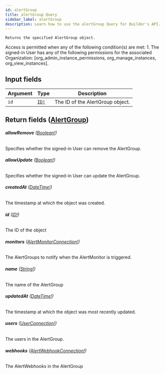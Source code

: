 ```yaml
---
id: alertGroup
title: alertGroup Query
sidebar_label: alertGroup
description: Learn how to use the alertGroup Query for Builder's API.
---
```


    Returns the specified AlertGroup object.

Access is permitted when any of the following condition(s) are met: 1. The signed-in User has any of the following permissions for the associated Organization: [org_admin_instance_permissions, org_manage_instances, org_view_instances].

## Input fields

| Argument | Type                              | Description                      |
| -------- | --------------------------------- | -------------------------------- |
| `id`     | [`ID!`](/composer/builder/api/schema/scalar/ID.mdx) | The ID of the AlertGroup object. |

## Return fields ([AlertGroup](/composer/builder/api/schema/object/AlertGroup.mdx))

###### <b>allowRemove</b> ([Boolean!](/composer/builder/api/schema/scalar/Boolean.mdx))

Specifies whether the signed-in User can remove the AlertGroup.

###### <b>allowUpdate</b> ([Boolean!](/composer/builder/api/schema/scalar/Boolean.mdx))

Specifies whether the signed-in User can update the AlertGroup.

###### <b>createdAt</b> ([DateTime!](/composer/builder/api/schema/scalar/DateTime.mdx))

The timestamp at which the object was created.

###### <b>id</b> ([ID!](/composer/builder/api/schema/scalar/ID.mdx))

The ID of the object

###### <b>monitors</b> ([AlertMonitorConnection!](/composer/builder/api/schema/object/AlertMonitorConnection.mdx))

The AlertGroups to notify when the AlertMonitor is triggered.

###### <b>name</b> ([String!](/composer/builder/api/schema/scalar/String.mdx))

The name of the AlertGroup

###### <b>updatedAt</b> ([DateTime!](/composer/builder/api/schema/scalar/DateTime.mdx))

The timestamp at which the object was most recently updated.

###### <b>users</b> ([UserConnection!](/composer/builder/api/schema/object/UserConnection.mdx))

The users in the AlertGroup.

###### <b>webhooks</b> ([AlertWebhookConnection!](/composer/builder/api/schema/object/AlertWebhookConnection.mdx))

The AlertWebhooks in the AlertGroup
